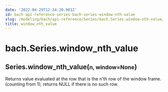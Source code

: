 ```yaml
---
date: '2022-04-29T12:34:20.901Z'
id: bach-api-reference-series-bach-series-window-nth-value
slug: /modeling/bach/api-reference/Series/bach.Series.window-nth-value/
title: window_nth_value
---
```


# bach.Series.window_nth_value

<div class="method">
<h2 class="signature-class"><span class="additional-name">Series.</span><span class="name">window_nth_value(</span><small class="parameter-list"><span class="parameter" id="n">n</span>, <span class="parameter" id="window">window=None</span></small>)</h2>


<div class="content">

Returns value evaluated at the row that is the n’th row of the window frame.
(counting from 1); returns NULL if there is no such row.


</div>

</div>
